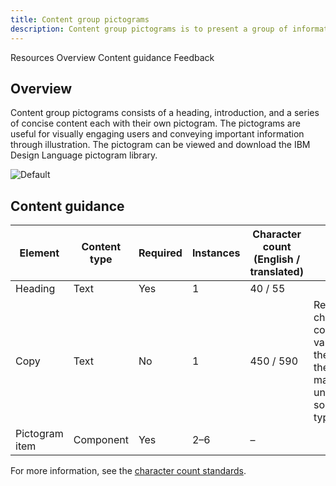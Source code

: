 ```yaml
---
title: Content group pictograms
description: Content group pictograms is to present a group of information, each with a supporting pictogram.
---
```



<ComponentDescription name="Content group pictograms" type="layout" />

<AnchorLinks>

<AnchorLink>Resources</AnchorLink>
<AnchorLink>Overview</AnchorLink>
<AnchorLink>Content guidance</AnchorLink>
<AnchorLink>Feedback</AnchorLink>

</AnchorLinks>

<ResourceLinks name="Content group pictograms" type="layout" />

## Overview

Content group pictograms consists of a heading, introduction, and a series of concise content each with their own pictogram. The pictograms are useful for visually engaging users and conveying important information through illustration. The pictogram can be viewed and download the IBM Design Language pictogram library.

![Default](../../images/pattern/content-group-pictograms/content-group-with-pictograms.jpg)

## Content guidance

| Element        | Content type  | Required | Instances | Character count <br/>(English / translated) | Notes                   |
| -------------- | ------------- | -------- | --------- | ------------------------------------------- | ------------------------|
| Heading        | Text          | Yes      | 1         |        40 / 55                              |                         |
| Copy           | Text          | No       | 1         |             450 / 590                       | Recommended character count may vary based on the intent of the page and may be uncapped for some page types.  |
| Pictogram item | Component     | Yes      | 2–6       |    –                                        |                         |


For more information, see the [character count standards](https://www.ibm.com/standards/carbon/guidelines/content#character-count-standards).

<ComponentFooter name="Content group pictograms" type="layout" />

